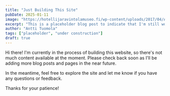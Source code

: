```yaml
---
title: "Just Building This Site"
pubDate: 2025-01-11
image: "https://hotellijaravintolamuseo.fi/wp-content/uploads/2017/04/Antti_Tuomola_03-1.jpg"
excerpt: "This is a placeholder blog post to indicate that I'm still working on building this site and there's not much content yet."
author: "Antti Tuomola"
tags: ["placeholder", "under construction"]
draft: true
---
```


Hi there! I'm currently in the process of building this website, so there's not much content available at the moment. Please check back soon as I'll be adding more blog posts and pages in the near future.

In the meantime, feel free to explore the site and let me know if you have any questions or feedback.

Thanks for your patience!